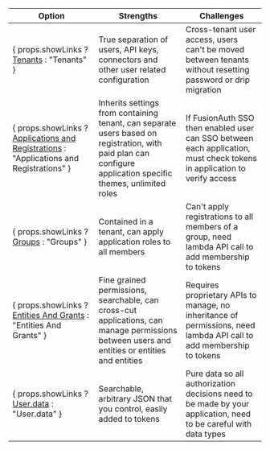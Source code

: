 | Option     | Strengths | Challenges    |
|------------|-----------|---------------|
| { props.showLinks ? <a href='#tenants'>Tenants</a> : "Tenants" }  | True separation of users, API keys, connectors and other user related configuration  | Cross-tenant user access, users can't be moved between tenants without resetting password or drip migration |
| { props.showLinks ? <a href='#applications-and-registrations'>Applications and Registrations</a> : "Applications and Registrations" } | Inherits settings from containing tenant, can separate users based on registration, with paid plan can configure application specific themes, unlimited roles| If FusionAuth SSO then enabled user can SSO between each application, must check tokens in application to verify access|
| { props.showLinks ? <a href='#groups'>Groups</a> : "Groups" } | Contained in a tenant, can apply application roles to all members | Can't apply registrations to all members of a group, need lambda API call to add membership to tokens |
| { props.showLinks ? <a href='#entities-and-grants'>Entities And Grants</a> : "Entities And Grants" } | Fine grained permissions, searchable, can cross-cut applications, can manage permissions between users and entities or entities and entities | Requires proprietary APIs to manage, no inheritance of permissions, need lambda API call to add membership to tokens |
| { props.showLinks ? <a href='#the-userdata-field'>User.data</a> : "User.data" } | Searchable, arbitrary JSON that you control, easily added to tokens | Pure data so all authorization decisions need to be made by your application, need to be careful with data types |

